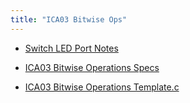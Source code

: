 ```yaml
---
title: "ICA03 Bitwise Ops"
---
```


- [Switch LED Port Notes](assets/Switch-LED-Port-Notes.pdf){target="_blank"}

- [ICA03 Bitwise Operations Specs](assets/ICA03/2025-01-01-ICA3.pdf){target="_blank"}

- [ICA03 Bitwise Operations Template.c](assets/ICA03/2025-01-01-ICA3-Template.c){target="_blank"}



